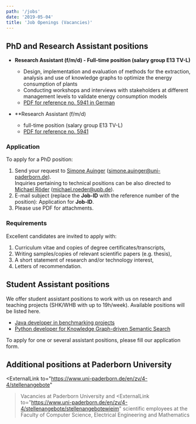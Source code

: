 ```yaml
---
path: '/jobs'
date: '2019-05-04'
title: 'Job Openings (Vacancies)'
---
```


## PhD and Research Assistant positions

- **Research Assistant (f/m/d) - Full-time position (salary group E13 TV-L)**
    - Design, implementation and evaluation of methods for the extraction, analysis and use of knowledge graphs to optimize the energy consumption of plants
    - Conducting workshops and interviews with stakeholders at different management levels to validate energy consumption models
    - [PDF for reference no. 5941 in German](https://www.uni-paderborn.de/fileadmin/zv/4-4/stellenangebote/Kennziffer5941.pdf)

- **Research Assistant (f/m/d)
    - full-time position (salary group E13 TV-L)
    - [PDF for reference no. 5941](https://www.uni-paderborn.de/fileadmin/zv/4-4/stellenangebote/Kennziffer5941.pdf)

### Application

To apply for a PhD position:

1. Send your request to [Simone Auinger](/SimoneAuinger) (<a href="mailto:simone.auinger@uni-paderborn.de">simone.auinger@uni-paderborn.de</a>).  
   Inquiries pertaining to technical positions can be also directed to [Michael Röder](/MichaelRoeder) (<a href="mailto:michael.roeder@upb.de">michael.roeder@upb.de</a>).
2. E-mail subject (replace the __Job-ID__ with the reference number of the position): Application for __Job-ID__.
3. Please use PDF for attachments.


### Requirements

Excellent candidates are invited to apply with:

1. Curriculum vitae and copies of degree certificates/transcripts,
2. Writing samples/copies of relevant scientific papers (e.g. thesis),
3. A short statement of research and/or technology interest,
4. Letters of recommendation.


## Student Assistant positions

We offer student assistant positions to work with us on research and teaching projects (SHK/WHB with up to 19h/week). Available positions will be listed here.

* [Java developer in benchmarking projects](/jobs/StudentAssistant-Java-Benchmarking)
* [Python developer for Knowledge Graph-driven Semantic Search](/jobs/StudentAssistant-Python-LASSKG)

To apply for one or several assistant positions, please fill our <ExternalLink to="https://umfragen.uni-paderborn.de/index.php/143257">application form</ExternalLink>.

## Additional positions at Paderborn University

<ExternalLink
     to="https://www.uni-paderborn.de/en/zv/4-4/stellenangebote"
   >Vacancies at Paderborn University</ExternalLink> and <ExternalLink
     to="https://www.uni-paderborn.de/en/zv/4-4/stellenangebote/stellenangebotewieim"
   >scientific employees at the Faculty of Computer Science, Electrical Engineering and Mathematics</ExternalLink>
